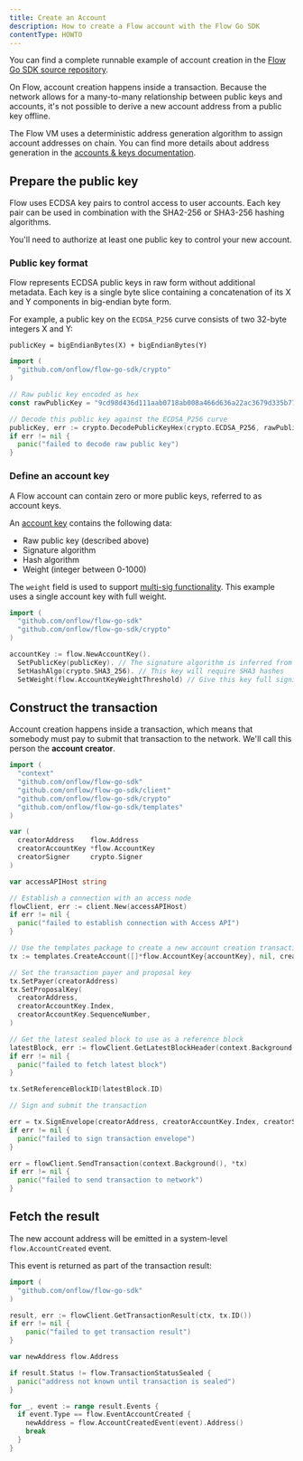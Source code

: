 ```yaml
---
title: Create an Account
description: How to create a Flow account with the Flow Go SDK
contentType: HOWTO
---
```


<Callout type="info">

You can find a complete runnable example of account creation in the
[Flow Go SDK source repository](https://github.com/onflow/flow-go-sdk/blob/master/examples/create_account/main.go).

</Callout>

On Flow, account creation happens inside a transaction.
Because the network allows for a many-to-many relationship between public keys and accounts,
it's not possible to derive a new account address from a public key offline.

The Flow VM uses a deterministic address generation algorithm to assign account addresses
on chain. You can find more details about address generation in the
[accounts & keys documentation](/concepts/accounts-and-keys).

## Prepare the public key

Flow uses ECDSA key pairs to control access to user accounts.
Each key pair can be used in combination with the SHA2-256 or SHA3-256 hashing algorithms.

You'll need to authorize at least one public key to control your new account.

### Public key format

Flow represents ECDSA public keys in raw form without additional metadata.
Each key is a single byte slice containing a concatenation of its X and Y components in big-endian byte form.

For example, a public key on the `ECDSA_P256` curve consists of two 32-byte integers X and Y:

```
publicKey = bigEndianBytes(X) + bigEndianBytes(Y)
```

```go
import (
  "github.com/onflow/flow-go-sdk/crypto"
)

// Raw public key encoded as hex
const rawPublicKey = "9cd98d436d111aab0718ab008a466d636a22ac3679d335b77e33ef7c52d9c8ce47cf5ad71ba38cedd336402aa62d5986dc224311383383c09125ec0636c0b042"

// Decode this public key against the ECDSA_P256 curve
publicKey, err := crypto.DecodePublicKeyHex(crypto.ECDSA_P256, rawPublicKey)
if err != nil {
  panic("failed to decode raw public key")
}
```

### Define an account key

A Flow account can contain zero or more public keys, referred to as account keys.

An [account key](/concepts/accounts-and-keys/#keys) contains the following data:

- Raw public key (described above)
- Signature algorithm
- Hash algorithm
- Weight (integer between 0-1000)

The `weight` field is used to support [multi-sig functionality](/concepts/accounts-and-keys/#weighted-keys).
This example uses a single account key with full weight.

```go
import (
  "github.com/onflow/flow-go-sdk"
  "github.com/onflow/flow-go-sdk/crypto"
)

accountKey := flow.NewAccountKey().
  SetPublicKey(publicKey). // The signature algorithm is inferred from the public key
  SetHashAlgo(crypto.SHA3_256). // This key will require SHA3 hashes
  SetWeight(flow.AccountKeyWeightThreshold) // Give this key full signing weight
```

## Construct the transaction

Account creation happens inside a transaction, which means that somebody must
pay to submit that transaction to the network. We'll call this person the **account creator**.

```go
import (
  "context"
  "github.com/onflow/flow-go-sdk"
  "github.com/onflow/flow-go-sdk/client"
  "github.com/onflow/flow-go-sdk/crypto"
  "github.com/onflow/flow-go-sdk/templates"
)

var (
  creatorAddress    flow.Address
  creatorAccountKey *flow.AccountKey
  creatorSigner     crypto.Signer
)

var accessAPIHost string

// Establish a connection with an access node
flowClient, err := client.New(accessAPIHost)
if err != nil {
  panic("failed to establish connection with Access API")
}

// Use the templates package to create a new account creation transaction
tx := templates.CreateAccount([]*flow.AccountKey{accountKey}, nil, creatorAddress)

// Set the transaction payer and proposal key
tx.SetPayer(creatorAddress)
tx.SetProposalKey(
  creatorAddress,
  creatorAccountKey.Index,
  creatorAccountKey.SequenceNumber,
)

// Get the latest sealed block to use as a reference block
latestBlock, err := flowClient.GetLatestBlockHeader(context.Background(), true)
if err != nil {
  panic("failed to fetch latest block")
}

tx.SetReferenceBlockID(latestBlock.ID)

// Sign and submit the transaction

err = tx.SignEnvelope(creatorAddress, creatorAccountKey.Index, creatorSigner)
if err != nil {
  panic("failed to sign transaction envelope")
}

err = flowClient.SendTransaction(context.Background(), *tx)
if err != nil {
  panic("failed to send transaction to network")
}
```

## Fetch the result

The new account address will be emitted in a system-level `flow.AccountCreated` event.

This event is returned as part of the transaction result:

```go
import (
  "github.com/onflow/flow-go-sdk"
)

result, err := flowClient.GetTransactionResult(ctx, tx.ID())
if err != nil {
    panic("failed to get transaction result")
}

var newAddress flow.Address

if result.Status != flow.TransactionStatusSealed {
  panic("address not known until transaction is sealed")
}

for _, event := range result.Events {
  if event.Type == flow.EventAccountCreated {
    newAddress = flow.AccountCreatedEvent(event).Address()
    break
  }
}
```

